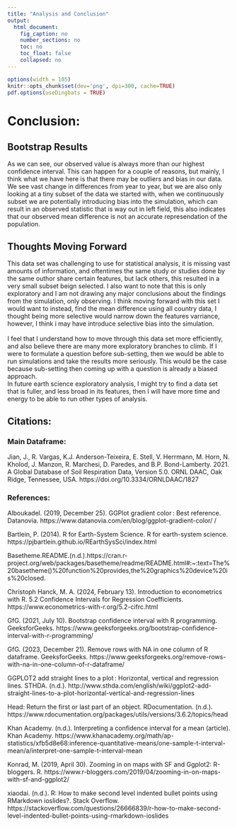 ```yaml
---
title: "Analysis and Conclusion"
output: 
  html_document:
    fig_caption: no
    number_sections: no
    toc: no
    toc_float: false
    collapsed: no
---
```


```r
options(width = 105)
knitr::opts_chunk$set(dev='png', dpi=300, cache=TRUE)
pdf.options(useDingbats = TRUE)
```

# Conclusion:

## Bootstrap Results

As we can see, our observed value is always more than our highest confidence interval. This can happen for a couple of reasons, but mainly, I think what we have here is that there may be outliers and bias in our data. We see vast change in differences from year to year, but we are also only looking at a tiny subset of the data we started with, when we continuously subset we are potentially introducing bias into the simulation, which can result in an observed statistic that is way out in left field, this also indicates that our observed mean difference is not an accurate represendation of the population.


## Thoughts Moving Forward

This data set was challenging to use for statistical analysis, it is missing vast amounts of information, and oftentimes the same study or studies done by the same outhor share certain features, but lack others, this resulted in a very small subset beign selected. I also want to note that this is only exploratory and I am not drawing any major conclusions about the findings from the simulation, only observing. I think moving forward with this set I would want to instead, find the mean difference using all country data, I thought being more selective would narrow down the features varriance, however, I think i may have introduce selective bias into the simulation. \
\
I feel that I understand how to move through this data set more efficiently, and also believe there are many more exploratory branches to climb. If I were to formulate a question before sub-setting, then we would be able to run simulations and take the results more seriously. This would be the case because sub-setting then coming up with a question is already a biased approach.\ 
\
In future earth science exploratory analysis, I might try to find a data set that is fuller, and less broad in its features, then I will have more time and energy to be able to run other types of analysis. \



## Citations: 

### Main Dataframe: 
Jian, J., R. Vargas, K.J. Anderson-Teixeira, E. Stell, V. Herrmann, M. Horn, N. Kholod, J. Manzon, R. Marchesi, D. Paredes, and B.P. Bond-Lamberty. 2021. A Global Database of Soil Respiration Data, Version 5.0. ORNL DAAC, Oak Ridge, Tennessee, USA. https://doi.org/10.3334/ORNLDAAC/1827




### References:

Alboukadel. (2019, December 25). GGPlot gradient color : Best reference. Datanovia. https://www.datanovia.com/en/blog/ggplot-gradient-color/ /\

Bartlein, P. (2014). R for Earth-System Science. R for earth-system science. https://pjbartlein.github.io/REarthSysSci/index.html 


Basetheme\.README\.(n.d.)\.https://cran.r-project.org/web/packages/basetheme/readme/README.html#:~:text=The%20basetheme()%20function%20provides,the%20graphics%20device%20is%20closed. 


Christoph Hanck, M. A. (2024, February 13). Introduction to econometrics with R. 5.2 Confidence Intervals for Regression Coefficients. https://www.econometrics-with-r.org/5.2-cifrc.html 


GfG. (2021, July 10). Bootstrap confidence interval with R programming. GeeksforGeeks. https://www.geeksforgeeks.org/bootstrap-confidence-interval-with-r-programming/ 


GfG. (2023, December 21). Remove rows with NA in one column of R dataframe. GeeksforGeeks. https://www.geeksforgeeks.org/remove-rows-with-na-in-one-column-of-r-dataframe/ 


GGPLOT2 add straight lines to a plot : Horizontal, vertical and regression lines. STHDA. (n.d.). http://www.sthda.com/english/wiki/ggplot2-add-straight-lines-to-a-plot-horizontal-vertical-and-regression-lines 


Head: Return the first or last part of an object. RDocumentation. (n.d.). https://www.rdocumentation.org/packages/utils/versions/3.6.2/topics/head 


Khan Academy. (n.d.). Interpreting a confidence interval for a mean (article). Khan Academy. https://www.khanacademy.org/math/ap-statistics/xfb5d8e68:inference-quantitative-means/one-sample-t-interval-mean/a/interpret-one-sample-t-interval-mean 


Konrad, M. (2019, April 30). Zooming in on maps with SF and Ggplot2: R-bloggers. R. https://www.r-bloggers.com/2019/04/zooming-in-on-maps-with-sf-and-ggplot2/ 


xiaodai. (n.d.). R: How to make second level indented bullet points using RMarkdown ioslides?. Stack Overflow. https://stackoverflow.com/questions/26666839/r-how-to-make-second-level-indented-bullet-points-using-rmarkdown-ioslides 



